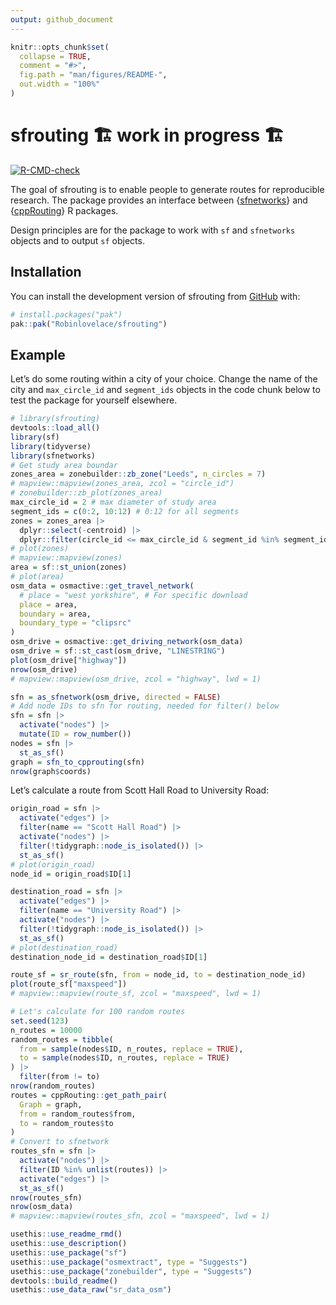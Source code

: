 ```yaml
---
output: github_document
---
```


<!-- README.md is generated from README.Rmd. Please edit that file -->

```r
knitr::opts_chunk$set(
  collapse = TRUE,
  comment = "#>",
  fig.path = "man/figures/README-",
  out.width = "100%"
)
```

# sfrouting 🏗️ work in progress 🏗️

<!-- badges: start -->
[![R-CMD-check](https://github.com/Robinlovelace/sfrouting/actions/workflows/R-CMD-check.yaml/badge.svg)](https://github.com/Robinlovelace/sfrouting/actions/workflows/R-CMD-check.yaml)
<!-- badges: end -->

The goal of sfrouting is to enable people to generate routes for reproducible research.
The package provides an interface between {[sfnetworks](https://luukvdmeer.github.io/sfnetworks/)} and {[cppRouting](https://cran.r-project.org/package=cppRouting)} R packages.

Design principles are for the package to work with `sf` and `sfnetworks` objects and to output `sf` objects.

## Installation

You can install the development version of sfrouting from [GitHub](https://github.com/) with:

``` r
# install.packages("pak")
pak::pak("Robinlovelace/sfrouting")
```

## Example

Let's do some routing within a city of your choice.
Change the name of the city and `max_circle_id` and `segment_ids` objects in the code chunk below to test the package for yourself elsewhere.

```r
# library(sfrouting)
devtools::load_all()
library(sf)
library(tidyverse)
library(sfnetworks)
# Get study area boundar
zones_area = zonebuilder::zb_zone("Leeds", n_circles = 7)
# mapview::mapview(zones_area, zcol = "circle_id")
# zonebuilder::zb_plot(zones_area)
max_circle_id = 2 # max diameter of study area
segment_ids = c(0:2, 10:12) # 0:12 for all segments
zones = zones_area |> 
  dplyr::select(-centroid) |> 
  dplyr::filter(circle_id <= max_circle_id & segment_id %in% segment_ids)
# plot(zones)
# mapview::mapview(zones)
area = sf::st_union(zones)
# plot(area)
osm_data = osmactive::get_travel_network(
  # place = "west yorkshire", # For specific download
  place = area,
  boundary = area,
  boundary_type = "clipsrc"
)
osm_drive = osmactive::get_driving_network(osm_data)
osm_drive = sf::st_cast(osm_drive, "LINESTRING")
plot(osm_drive["highway"])
nrow(osm_drive)
# mapview::mapview(osm_drive, zcol = "highway", lwd = 1)
```

```r
sfn = as_sfnetwork(osm_drive, directed = FALSE)
# Add node IDs to sfn for routing, needed for filter() below
sfn = sfn |>
  activate("nodes") |>
  mutate(ID = row_number())
nodes = sfn |> 
  st_as_sf()
graph = sfn_to_cpprouting(sfn)
nrow(graph$coords)
```

Let's calculate a route from Scott Hall Road to University Road:

```r
origin_road = sfn |> 
  activate("edges") |>
  filter(name == "Scott Hall Road") |>
  activate("nodes") |>
  filter(!tidygraph::node_is_isolated()) |>
  st_as_sf()
# plot(origin_road)
node_id = origin_road$ID[1]

destination_road = sfn |> 
  activate("edges") |>
  filter(name == "University Road") |>
  activate("nodes") |>
  filter(!tidygraph::node_is_isolated()) |>
  st_as_sf()
# plot(destination_road)
destination_node_id = destination_road$ID[1]

route_sf = sr_route(sfn, from = node_id, to = destination_node_id)
plot(route_sf["maxspeed"])
# mapview::mapview(route_sf, zcol = "maxspeed", lwd = 1)
```

```r
# Let's calculate for 100 random routes
set.seed(123)
n_routes = 10000
random_routes = tibble(
  from = sample(nodes$ID, n_routes, replace = TRUE),
  to = sample(nodes$ID, n_routes, replace = TRUE)
) |>
  filter(from != to)
nrow(random_routes)
routes = cppRouting::get_path_pair(
  Graph = graph,
  from = random_routes$from,
  to = random_routes$to
)
# Convert to sfnetwork
routes_sfn = sfn |>
  activate("nodes") |>
  filter(ID %in% unlist(routes)) |>
  activate("edges") |>
  st_as_sf()
nrow(routes_sfn)
nrow(osm_data)
# mapview::mapview(routes_sfn, zcol = "maxspeed", lwd = 1) 
```


```r
usethis::use_readme_rmd()
usethis::use_description()
usethis::use_package("sf")
usethis::use_package("osmextract", type = "Suggests")
usethis::use_package("zonebuilder", type = "Suggests")
devtools::build_readme()
usethis::use_data_raw("sr_data_osm")
```